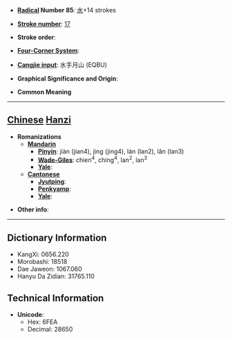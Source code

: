 * '''[[Wiktionary:Chinese radical index| Radical]] Number 85''': [[Wiktionary:Chinese radical index 水|水]]+14 strokes

* '''[[Wiktionary:Chinese total strokes index|Stroke number]]''': [[Wiktionary:Chinese total strokes index 17|17]]

* '''Stroke order''': 

* '''[[Wiktionary:Chinese four corner index|Four-Corner System]]''': 

* '''[[Wiktionary:Chinese Cangjie index|Cangjie input]]''': 水手月山 (EQBU)

* '''Graphical Significance and Origin''': 

* '''Common Meaning'''

----

== [[Chinese]] [[Hanzi]] ==

* '''Romanizations'''
** '''[[Mandarin]]'''
*** '''[[Pinyin]]''': jiàn (jian4), jìng (jing4), lán (lan2), lǎn (lan3)
*** '''[[Wade-Giles]]''': chien<sup>4</sup>, ching<sup>4</sup>, lan<sup>2</sup>, lan<sup>3</sup>
*** '''[[Yale]]''': 
** '''[[Cantonese]]'''
*** '''[[Jyutping]]''':
*** '''[[Penkyamp]]''': 
*** '''[[Yale]]''': 

* '''Other info''': 

----

== Dictionary Information ==

* KangXi: 0656.220
* Morobashi: 18518
* Dae Jaweon: 1067.060
* Hanyu Da Zidian: 31765.110

== Technical Information ==

* '''Unicode''':
** Hex: 6FEA
** Decimal: 28650